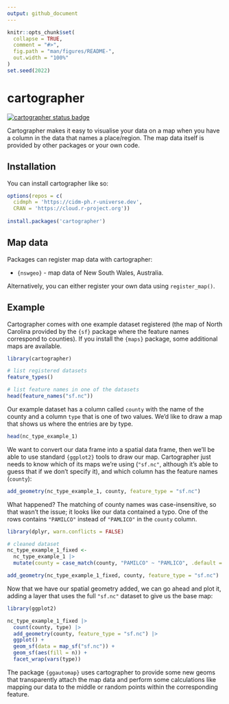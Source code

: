 ```yaml
---
output: github_document
---
```


<!-- README.md is generated from README.Rmd. Please edit that file -->

```r
knitr::opts_chunk$set(
  collapse = TRUE,
  comment = "#>",
  fig.path = "man/figures/README-",
  out.width = "100%"
)
set.seed(2022)
```

# cartographer

<!-- badges: start -->
[![cartographer status badge](https://cidm-ph.r-universe.dev/badges/cartographer)](https://cidm-ph.r-universe.dev)
<!-- badges: end -->

Cartographer makes it easy to visualise your data on a map when you have a column
in the data that names a place/region. The map data itself is provided by other
packages or your own code.

## Installation

You can install cartographer like so:

``` r
options(repos = c(
  cidmph = 'https://cidm-ph.r-universe.dev',
  CRAN = 'https://cloud.r-project.org'))
  
install.packages('cartographer')
```

## Map data

Packages can register map data with cartographer:

  * `{nswgeo}` - map data of New South Wales, Australia.
    
Alternatively, you can either register your own data using `register_map()`.

## Example

Cartographer comes with one example dataset registered (the map of North Carolina
provided by the `{sf}` package where the feature names correspond to counties).
If you install the `{maps}` package, some additional maps are available.

```r
library(cartographer)

# list registered datasets
feature_types()

# list feature names in one of the datasets
head(feature_names("sf.nc"))
```

Our example dataset has a column called `county` with the name of the county and
a column `type` that is one of two values. We'd like to draw a map that shows
us where the entries are by type.

```r
head(nc_type_example_1)
```

We want to convert our data frame into a spatial data frame, then we'll be able to
use standard `{ggplot2}` tools to draw our map. Cartographer just needs to know
which of its maps we're using (`"sf.nc"`, although it's able to guess that if we
don't specify it), and which column has the feature names (`county`):

```r
add_geometry(nc_type_example_1, county, feature_type = "sf.nc")
```

What happened? The matching of county names was case-insensitive, so that wasn't
the issue; it looks like our data contained a typo. One of the rows contains
`"PAMILCO"` instead of `"PAMLICO"` in the `county` column.

```r
library(dplyr, warn.conflicts = FALSE)

# cleaned dataset
nc_type_example_1_fixed <-
  nc_type_example_1 |>
  mutate(county = case_match(county, "PAMILCO" ~ "PAMLICO", .default = county))

add_geometry(nc_type_example_1_fixed, county, feature_type = "sf.nc")
```

Now that we have our spatial geometry added, we can go ahead and plot it, adding
a layer that uses the full `"sf.nc"` dataset to give us the base map:

```r
library(ggplot2)

nc_type_example_1_fixed |>
  count(county, type) |>
  add_geometry(county, feature_type = "sf.nc") |>
  ggplot() +
  geom_sf(data = map_sf("sf.nc")) +
  geom_sf(aes(fill = n)) +
  facet_wrap(vars(type))
```

The package `{ggautomap}` uses cartographer to provide some new geoms that
transparently attach the map data and perform some calculations like mapping our
data to the middle or random points within the corresponding feature.
